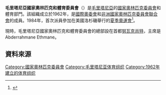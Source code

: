 {{Infobox National Olympic Committee
| title = 毛里塔尼亞國家奧林匹克和體育委員會
| logo = 
| 國家或地區 = MTN
| 國家或地區編碼 = MTN
| 成立日期 = 1962年
| 加入國際奧委會 = 1979年
| 所屬成員 = [[非洲國家奧林匹克委員會聯合會|非洲國家奧林匹克委員會聯合會]]
| 總部 = 毛里塔尼亞[[努瓦克肖特|努瓦克肖特]]
| 會長 = Abderrahmane Ethmane
| 秘書長 =
| 網頁 = 
}}
'''毛里塔尼亞國家奧林匹克和體育委員會'''（{{lang|en|Mauritania National Olympic and Sport Committee}}）是[[毛里塔尼亞|毛里塔尼亞]]的[[國家奧林匹克委員會|國家奧林匹克委員會]]和體育部門。該組織成立於1962年，是[[國際奧委會|國際奧委會]]和[[非洲國家奧林匹克委員會聯合會|非洲國家奧林匹克委員會聯合會]]的成員。1984年，首次派員參加在美國洛杉磯舉行的[[1984年夏季奧林匹克運動會|夏季奧運會]]<ref>{{Cite web |url=http://www.sports-reference.com/olympics/countries/MTN/ |title=Mauritania |access-date=2014-04-22 |archive-url=https://web.archive.org/web/20090220002601/http://www.sports-reference.com/olympics/countries/MTN/ |archive-date=2009-02-20 |dead-url=yes }}</ref>。

現時，毛里塔尼亞國家奧林匹克和體育委員會的總部設在首都[[努瓦克肖特|努瓦克肖特]]，主席是Abderrahmane Ethmane。

==資料來源==
{{Reflist}}

{{非洲國家奧林匹克委員會聯合會}}
{{Authority control}}

[[Category:國家奧林匹克委員會|Category:國家奧林匹克委員會]]
[[Category:毛里塔尼亚体育组织|Category:毛里塔尼亚体育组织]]
[[Category:1962年建立的体育组织|Category:1962年建立的体育组织]]